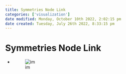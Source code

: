 ```yaml
---
title: Symmetries Node Link
categories: ['visualization']
date modified: Monday, October 10th 2022, 2:02:15 pm
date created: Tuesday, July 26th 2022, 8:33:15 pm
---
```


# Symmetries Node Link
- ![im](images/Pasted%20image%2020220418123314.png)



